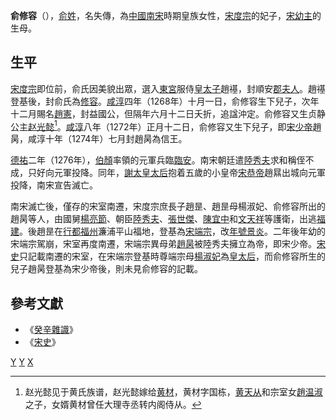 '''俞修容'''（{{bd|？||？||catIdx=Y}}），[[俞姓|俞姓]]，名失傳，為[[中國|中國]][[南宋|南宋]]時期皇族女性，[[宋度宗|宋度宗]]的妃子，[[赵昺|宋幼主]]的生母。

== 生平 ==

[[宋度宗|宋度宗]]即位前，俞氏因美貌出眾，選入[[東宮|東宮]]服侍[[皇太子|皇太子]]趙禥，封順安[[夫人_(位号)|郡夫人]]。趙禥登基後，封俞氏為[[修容_(稱號)|修容]]。[[咸淳|咸淳]]四年（1268年）十月一日，俞修容生下兒子，次年十二月賜名[[趙憲_(南宋)|趙憲]]，封益國公，但隔年六月十二日夭折，追諡沖定。俞修容又生贞静公主[[赵光懿|赵光懿]]<ref>赵光懿见于黄氏族谱，赵光懿嫁给[[黄材|黄材]]，黄材字国栋，[[黄天从|黄天从]]和宗室女[[趙温淑|趙温淑]]之子，女婿黄材曾任大理寺丞转内阁侍从。</ref>。[[咸淳|咸淳]]八年（1272年）正月十二日，俞修容又生下兒子，即[[宋少帝|宋少帝]]趙昺，咸淳十年（1274年）七月封趙昺為信王。

[[德祐|德祐]]二年（1276年），[[伯顏_(八鄰部)|伯顏]]率領的元軍兵臨[[临安府_(浙江)|臨安]]。南宋朝廷遣[[陸秀夫|陸秀夫]]求和稱侄不成，只好向元軍投降。同年，[[謝道清|謝太皇太后]]抱着五歲的小皇帝[[宋恭帝|宋恭帝]]趙㬎出城向元軍投降，南宋宣告滅亡。

南宋滅亡後，僅存的宋室南遷，宋度宗庶長子趙昰、趙昰母楊淑妃、俞修容所出的趙昺等人，由國舅[[楊亮節|楊亮節]]、朝臣[[陸秀夫|陸秀夫]]、[[張世傑|張世傑]]、[[陳宜中|陳宜中]]和[[文天祥|文天祥]]等護衛，出逃[[福建|福建]]。後趙昰在[[行都|行都]][[福州|福州]]濂浦平山福地，登基為[[宋端宗|宋端宗]]，改[[年號|年號]][[景炎|景炎]]。二年後年幼的宋端宗駕崩，宋室再度南遷，宋端宗異母弟[[趙昺|趙昺]]被陸秀夫擁立為帝，即宋少帝。[[宋史|宋史]]只記載南遷的宋室，在宋端宗登基時尊端宗母[[楊淑妃_(宋度宗)|楊淑妃]]為[[皇太后|皇太后]]，而俞修容所生的兒子趙昺登基為宋少帝後，則未見俞修容的記載。

== 參考文獻 ==
{{reflist}}
* 《[[癸辛雜識|癸辛雜識]]》
* 《[[宋史|宋史]]》
{{宋朝皇后}}
{{宋度宗皇室}}
[[Category:南宋妃嬪|Y]]
[[Category:中国皇帝亲母未得尊后位者|Y]]
[[Category:俞姓|X]]